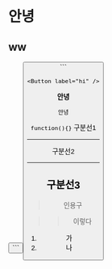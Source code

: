 
<Meta title="Stories/Button" />

# 안녕
## ww

<Canvas>
  <Button label="hi" cls="btnnn" width={'100%'}/>
</Canvas>
```
<Button label="hi" />
```

```
<Button label="hi" />
```

**안녕** 
``` 
안녕
```
`
function(){}
`
구분선1
***
구분선2
___

구분선3
---

>인용구

>>이렇다

1. 가
2. 나
